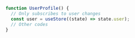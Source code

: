 ```typescript
function UserProfile() {
  // Only subscribes to user changes
  const user = useStore((state) => state.user);
  // Other codes
}
```

